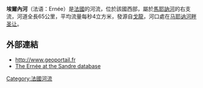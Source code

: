 '''埃爾內河'''（法语：Ernée）是[[法國|法國]]的河流，位於該國西部，屬於[[马耶讷河|馬耶訥河]]的右支流，河道全長65公里，平均流量每秒4立方米，發源自[[戈龙|戈龍]]，河口處在[[马耶讷河畔圣让|马耶讷河畔圣让]]。

==外部連結==
*http://www.geoportail.fr{{Wayback|url=http://www.geoportail.fr/ |date=20101215171356 }}
*[http://sandre.eaufrance.fr/app/chainage/courdo/htm/M33-030-.php?cg=M33-030- The Ernée at the Sandre database]

{{France-geo-stub}}
[[Category:法國河流|Category:法國河流]]